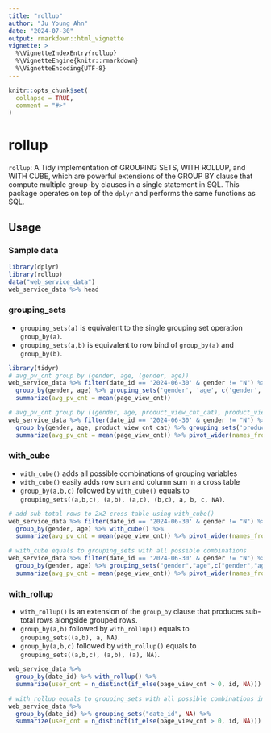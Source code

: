```yaml
---
title: "rollup"
author: "Ju Young Ahn"
date: "2024-07-30"
output: rmarkdown::html_vignette
vignette: >
  %\VignetteIndexEntry{rollup}
  %\VignetteEngine{knitr::rmarkdown}
  %\VignetteEncoding{UTF-8}
---
```


```r
knitr::opts_chunk$set(
  collapse = TRUE,
  comment = "#>"
)
```

# rollup

`rollup`: A Tidy implementation of GROUPING SETS, WITH ROLLUP, and WITH CUBE, which are powerful extensions of the GROUP BY clause that compute multiple group-by clauses in a single statement in SQL. This package operates on top of the `dplyr` and performs the same functions as SQL.

## Usage
### Sample data
```r
library(dplyr)
library(rollup)
data("web_service_data")
web_service_data %>% head
```

### grouping_sets

- `grouping_sets(a)` is equivalent to the single grouping set operation `group_by(a)`.
- `grouping_sets(a,b)` is equivalent to row bind of `group_by(a)` and `group_by(b)`.
```r
library(tidyr)
# avg_pv_cnt group by (gender, age, (gender, age))
web_service_data %>% filter(date_id == '2024-06-30' & gender != "N") %>% 
  group_by(gender, age) %>% grouping_sets('gender', 'age', c('gender','age')) %>% 
  summarize(avg_pv_cnt = mean(page_view_cnt))

# avg_pv_cnt group by ((gender, age, product_view_cnt_cat), product_view_cnt_cat)
web_service_data %>% filter(date_id == '2024-06-30' & gender != "N") %>% 
  group_by(gender, age, product_view_cnt_cat) %>% grouping_sets('product_view_cnt_cat', c('product_view_cnt_cat', 'gender','age')) %>% 
  summarize(avg_pv_cnt = mean(page_view_cnt)) %>% pivot_wider(names_from = product_view_cnt_cat, values_from = avg_pv_cnt)
```

### with_cube

- `with_cube()` adds all possible combinations of grouping variables
- `with_cube()` easily adds row sum and column sum in a cross table
- `group_by(a,b,c)` followed by `with_cube()` equals to `grouping_sets((a,b,c), (a,b), (a,c), (b,c), a, b, c, NA)`.

```r
# add sub-total rows to 2x2 cross table using with_cube()
web_service_data %>% filter(date_id == '2024-06-30' & gender != "N") %>% 
  group_by(gender, age) %>% with_cube() %>% 
  summarize(avg_pv_cnt = mean(page_view_cnt)) %>% pivot_wider(names_from = age, values_from = avg_pv_cnt)

# with_cube equals to grouping_sets with all possible combinations
web_service_data %>% filter(date_id == '2024-06-30' & gender != "N") %>%
  group_by(gender, age) %>% grouping_sets("gender","age",c("gender","age"), NA) %>%
  summarize(avg_pv_cnt = mean(page_view_cnt)) %>% pivot_wider(names_from = age, values_from = avg_pv_cnt)
```

### with_rollup

- `with_rollup()` is an extension of the `group_by` clause that produces sub-total rows alongside grouped rows. 
- `group_by(a,b)` followed by `with_rollup()` equals to `grouping_sets((a,b), a, NA)`.
- `group_by(a,b,c)` followed by `with_rollup()` equals to `grouping_sets((a,b,c), (a,b), (a), NA)`.

```r
web_service_data %>% 
  group_by(date_id) %>% with_rollup() %>% 
  summarize(user_cnt = n_distinct(if_else(page_view_cnt > 0, id, NA)))

# with_rollup equals to grouping_sets with all possible combinations in descending order
web_service_data %>%
  group_by(date_id) %>% grouping_sets("date_id", NA) %>%
  summarize(user_cnt = n_distinct(if_else(page_view_cnt > 0, id, NA)))
```